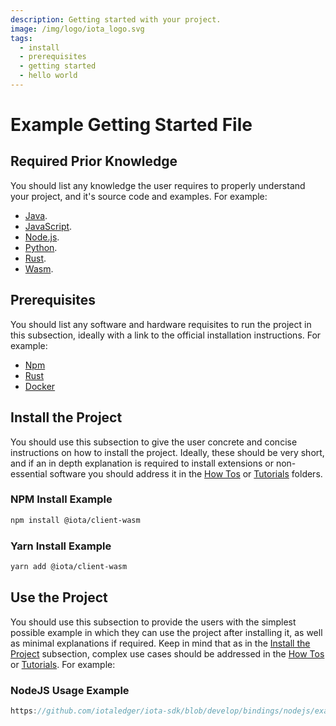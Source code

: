 ```yaml
---
description: Getting started with your project.
image: /img/logo/iota_logo.svg
tags:
  - install
  - prerequisites
  - getting started
  - hello world
---
```


# Example Getting Started File

## Required Prior Knowledge

You should list any knowledge the user requires to properly understand your project, and it's source code and examples.
For example:

- [Java](https://www.java.com/).
- [JavaScript](https://www.w3schools.com/js/).
- [Node.js](https://nodejs.org/en/docs/guides/).
- [Python](https://www.python.org/about/gettingstarted/).
- [Rust](https://www.rust-lang.org/learn/get-started).
- [Wasm](https://webassembly.org/).

## Prerequisites

You should list any software and hardware requisites to run the project in this subsection, ideally with a link to the
official installation instructions. For example:

- [Npm](https://npmjs.com)
- [Rust](https://www.rust-lang.org/tools/install)
- [Docker](https://docs.docker.com/get-docker/)

## Install the Project

You should use this subsection to give the user concrete and concise instructions on how to install the project.
Ideally, these should be very short, and if an in depth explanation is required to install extensions or
non-essential software you should address it in the [How Tos](how_tos.md) or
[Tutorials](tutorials.md) folders.

### NPM Install Example

```bash
npm install @iota/client-wasm
```

### Yarn Install Example

```bash
yarn add @iota/client-wasm
```

## Use the Project

You should use this subsection to provide the users with the simplest possible example in which they can use the project
after installing it, as well as minimal explanations if required. Keep in mind that as in the
[Install the Project](#install-the-project) subsection, complex use cases should be addressed in the
[How Tos](how_tos.md) or [Tutorials](tutorials.md). For example:

### NodeJS Usage Example

```ts reference
https://github.com/iotaledger/iota-sdk/blob/develop/bindings/nodejs/examples/how_tos/client/get-info.ts
```
